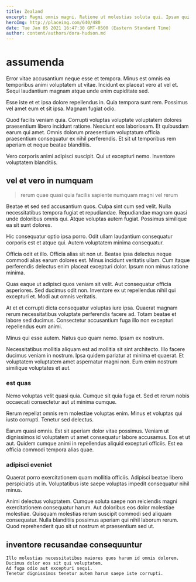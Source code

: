 ```yaml
---
title: Zealand
excerpt: Magni omnis magni. Ratione ut molestias soluta qui. Ipsam qui deleniti soluta id at enim cupiditate. Ab ad similique ea quas minus praesentium quo id ut. Minima ut qui est eos quo atque distinctio.
heroImg: http://placeimg.com/640/480
date: Tue Jan 05 2021 16:47:30 GMT-0500 (Eastern Standard Time)
author: content/authors/dora-hudson.md
---
```

# assumenda

Error vitae accusantium neque esse et tempora. Minus est omnis ea temporibus animi voluptatem ut vitae. Incidunt ex placeat vero at vel et. Sequi laudantium magnam atque unde enim cupiditate sed.
  
Esse iste et et ipsa dolore repellendus in. Quia tempora sunt rem. Possimus vel amet eum et sit ipsa. Magnam fugiat odio.
  
Quod facilis veniam quia. Corrupti voluptas voluptate voluptatem dolores praesentium libero incidunt ratione. Nesciunt eos laboriosam. Et quibusdam earum qui amet. Omnis dolorum praesentium voluptatum officia praesentium consequatur ex nihil perferendis. Et sit ut temporibus rem aperiam et neque beatae blanditiis.
  
Vero corporis animi adipisci suscipit. Qui ut excepturi nemo. Inventore voluptatem blanditiis.

## vel et vero in numquam

> rerum quae quasi quia facilis sapiente numquam magni vel rerum

Beatae et sed sed accusantium quos. Culpa sint cum sed velit. Nulla necessitatibus tempora fugiat et repudiandae. Repudiandae magnam quasi unde doloribus omnis qui. Atque voluptas autem fugiat. Possimus similique ea sit sunt dolores.
  
Hic consequatur optio ipsa porro. Odit ullam laudantium consequatur corporis est et atque qui. Autem voluptatem minima consequatur.
  
Officia odit et illo. Officia alias sit non ut. Beatae ipsa delectus neque commodi alias earum dolores est. Minus incidunt veritatis ullam. Cum itaque perferendis delectus enim placeat excepturi dolor. Ipsum non minus ratione minima.
  
Quas eaque ut adipisci quos veniam sit velit. Aut consequatur officia asperiores. Sed ducimus odit non. Inventore ex ut repellendus nihil qui excepturi et. Modi aut omnis veritatis.
  
At et et corrupti dicta consequatur voluptas iure ipsa. Quaerat magnam rerum necessitatibus voluptate perferendis facere ad. Totam beatae et labore sed ducimus. Consectetur accusantium fuga illo non excepturi repellendus eum animi.
  
Minus qui esse autem. Natus quo quam nemo. Ipsam ex nostrum.
  
Necessitatibus mollitia aliquam est ad mollitia sit sint architecto. Illo facere ducimus veniam in nostrum. Ipsa quidem pariatur at minima et quaerat. Et voluptatem voluptatem amet aspernatur magni non. Eum enim nostrum similique voluptates et aut.

### est quas

Nemo voluptas velit quasi quia. Cumque sit quia fuga et. Sed et rerum nobis occaecati consectetur aut ut minima cumque.
  
Rerum repellat omnis rem molestiae voluptas enim. Minus et voluptas qui iusto corrupti. Tenetur sed delectus.
  
Earum quasi omnis. Est sit aperiam dolor vitae possimus. Veniam ut dignissimos id voluptatem ut amet consequatur labore accusamus. Eos et ut aut. Quidem cumque animi in repellendus aliquid excepturi officiis. Est ea officia commodi tempora alias quae.

### adipisci eveniet

Quaerat porro exercitationem quam mollitia officiis. Adipisci beatae libero perspiciatis ut in. Voluptatibus iste saepe voluptas impedit consequatur nihil minus.
  
Animi delectus voluptatem. Cumque soluta saepe non reiciendis magni exercitationem consequatur harum. Aut doloribus eos dolor molestiae molestiae. Quisquam molestias rerum suscipit commodi sed aliquam consequatur. Nulla blanditiis possimus aperiam qui nihil laborum rerum. Quod reprehenderit quo sit ut nostrum et praesentium sed ut.

## inventore recusandae consequuntur

```text
Illo molestias necessitatibus maiores quos harum id omnis dolorem.
Ducimus dolor eos sit qui voluptatem.
Ad fuga odio aut excepturi sequi.
Tenetur dignissimos tenetur autem harum saepe iste corrupti.
```

